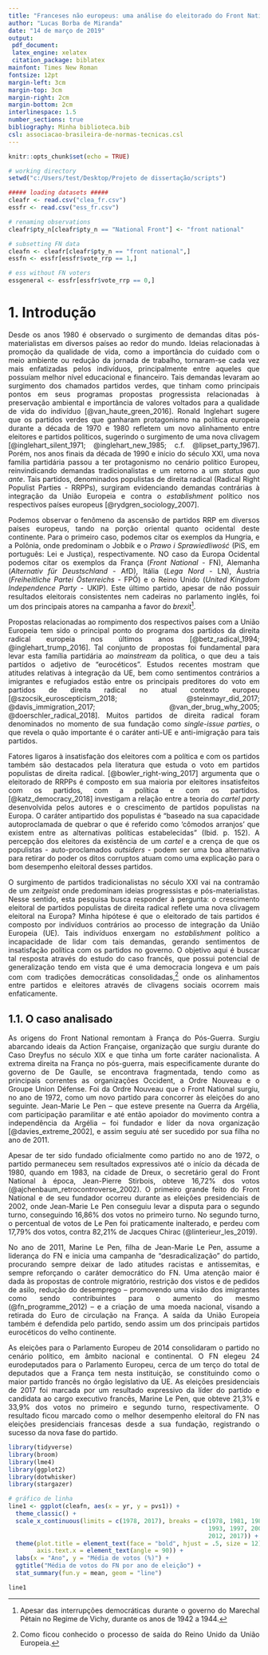 ```yaml
---
title: "Franceses não europeus: uma análise do eleitorado do Front National"
author: "Lucas Borba de Miranda"
date: "14 de março de 2019"
output: 
 pdf_document:
 latex_engine: xelatex 
 citation_package: biblatex
mainfont: Times New Roman
fontsize: 12pt
margin-left: 3cm
margin-top: 3cm
margin-right: 2cm
margin-bottom: 2cm
interlinespace: 1.5
number_sections: true
bibliography: Minha biblioteca.bib
csl: associacao-brasileira-de-normas-tecnicas.csl
---
```

<style>
body {
text-align: justify}
</style>

```r
knitr::opts_chunk$set(echo = TRUE)
```

```r
# working directory
setwd("c:/Users/test/Desktop/Projeto de dissertação/scripts")

##### loading datasets #####
cleafr <- read.csv("clea_fr.csv")
essfr <- read.csv("ess_fr.csv")

# renaming observations
cleafr$pty_n[cleafr$pty_n == "National Front"] <- "front national"

# subsetting FN data
cleafn <- cleafr[cleafr$pty_n == "front national",]
essfn <- essfr[essfr$vote_rrp == 1,]

# ess without FN voters
essgeneral <- essfr[essfr$vote_rrp == 0,]

```

# 1. Introdução  

Desde os anos 1980 é observado o surgimento de demandas ditas pós-materialistas em diversos países ao redor do mundo. Ideias relacionadas à promoção da qualidade de vida, como a importância do cuidado com o meio ambiente ou redução da jornada de trabalho, tornaram-se cada vez mais enfatizadas pelos indivíduos, principalmente entre aqueles que possuíam melhor nível educacional e financeiro. Tais demandas levaram ao surgimento dos chamados partidos verdes, que tinham como principais pontos em seus programas propostas progressista relacionadas à preservação ambiental e importância de valores voltados para a qualidade de vida do indivíduo [@van_haute_green_2016]. Ronald Inglehart sugere que os partidos verdes que ganharam protagonismo na política europeia durante a década de 1970 e 1980 refletem um novo alinhamento entre eleitores e partidos políticos, sugerindo o surgimento de uma nova clivagem [@inglehart_silent_1971; @inglehart_new_1985; c.f. @lipset_party_1967]. Porém, nos anos finais da década de 1990 e início do século XXI, uma nova família partidária passou a ter protagonismo no cenário político Europeu, reinvindicando demandas tradicionalistas e um retorno a um *status quo ante*. Tais partidos, denominados populistas de direita radical (Radical Right Populist Parties - RRPPs), surgiram evidenciando demandas contrárias à integração da União Europeia e contra o *establishment* político nos respectivos países europeus [@rydgren_sociology_2007].

Podemos observar o fenômeno da ascensão de partidos RRP em diversos países europeus, tando na porção oriental quanto ocidental deste continente. Para o primeiro caso, podemos citar os exemplos da Hungria, e a Polônia, onde predominam o Jobbik e o *Prawo i Sprawiedliwość* (PiS, em português: Lei e Justiça), respectivamente. NO caso da Europa Ocidental podemos citar os exemplos da França (*Front National* - FN), Alemanha (*Alternativ für Deustschland* - AfD), Itália (*Lega Nord* - LN), Áustria (*Freiheitliche Partei Österreichs* - FPÖ) e o Reino Unido (*United Kingdom Independence Party* - UKIP). Este último partido, apesar de não possuir resultados eleitorais consistentes nem cadeiras no parlamento inglês, foi um dos principais atores na campanha a favor do *brexit*[^1].

Propostas relacionadas ao rompimento dos respectivos países com a União Europeia tem sido o principal ponto do programa dos partidos da direita radical europeia nos últimos anos [@betz_radical_1994; @inglehart_trump_2016]. Tal conjunto de propostas foi fundamental para levar esta família partidária ao *mainstream* da política, o que deu a tais partídos o adjetivo de "eurocéticos". Estudos recentes mostram que atitudes relativas à integração da UE, bem como sentimentos contrários a imigrantes e refugiados estão entre os principais preditores do voto em partidos de direita radical no atual contexto europeu [@szocsik_euroscepticism_2018; @steinmayr_did_2017; @davis_immigration_2017; @van_der_brug_why_2005; @doerschler_radical_2018]. Muitos partidos de direita radical foram denominados no momento de sua fundação como *single-issue parties*, o que revela o quão importante é o caráter anti-UE e anti-imigração para tais partidos.

Fatores ligaros à insatisfação dos eleitores com a política e com os partidos também são destacados pela literatura que estuda o voto em partidos populistas de direita radical. [@bowler_right-wing_2017] argumenta que o eleitorado de RRPPs é composto em sua maioria por eleitores insatisfeitos com os partidos, com a política e com os partidos. [@katz_democracy_2018] investigam a relação entre a teoria do *cartel party* desenvolvida pelos autores e o crescimento de partidos populistas na Europa. O caráter antipartido dos populistas é "baseado na sua capacidade autoproclamada de quebrar o que é referido como 'cômodos arranjos' que existem entre as alternativas políticas estabelecidas" (Ibid. p. 152). A percepção dos eleitores da existência de um *cartel* e a crença de que os populistas - auto-proclamados *outsiders* - podem ser uma boa alternativa para retirar do poder os ditos corruptos atuam como uma explicação para o bom desempenho eleitoral desses partidos.

O surgimento de partidos tradicionalistas no século XXI vai na contramão de um *zeitgeist* onde predominam ideias progressistas e pós-materialistas. Nesse sentido, esta pesquisa busca responder à pergunta: o crescimento eleitoral de partidos populistas de direita radical reflete uma nova clivagem eleitoral na Europa? Minha hipótese é que o eleitorado de tais partidos é composto por indivíduos contrários ao processo de integração da União Europeia (UE). Tais indivíduos enxergam no *establishment* político a incapacidade de lidar com tais demandas, gerando sentimentos de insatisfação política com os partidos no governo. O objetivo aqui é buscar tal resposta através do estudo do caso francês, que possui potencial de generalização tendo em vista que é uma democracia longeva e um país com com tradições democráticas consolidadas,[^2] onde os alinhamentos entre partidos e eleitores através de clivagens sociais ocorrem mais enfaticamente.

## 1.1. O caso analisado

As origens do Front National remontam à França do Pós-Guerra. Surgiu abarcando ideais da Action Française, organização que surgiu durante do Caso Dreyfus  no século XIX e que tinha um forte caráter nacionalista. A extrema direita na França no pós-guerra, mais especificamente durante do governo de De Gaulle, se encontrava fragmentada, tendo como as principais correntes as organizações Occident, a Ordre Nouveau e o Groupe Union Défense. Foi da Ordre Nouveau que o Front National surgiu, no ano de 1972, como um novo partido para concorrer às eleições do ano seguinte. Jean-Marie Le Pen – que esteve presente na Guerra da Argélia, com participação paramilitar e até então apoiador do movimento contra a independência da Argélia – foi fundador e líder da nova organização [@davies_extreme_2002], e assim seguiu até ser sucedido por sua filha no ano de 2011.

Apesar de ter sido fundado oficialmente como partido no ano de 1972, o partido permaneceu sem resultados expressivos até o início da década de 1980, quando em 1983, na cidade de Dreux, o secretário geral do Front National à época, Jean-Pierre Stirbois, obteve 16,72% dos votos (@ajchenbaum_retrocontroverse_2002). O primeiro grande feito do Front National e de seu fundador ocorreu durante as eleições presidenciais de 2002, onde Jean-Marie Le Pen conseguiu levar a disputa para o segundo turno, conseguindo 16,86% dos votos no primeiro turno. No segundo turno, o percentual de votos de Le Pen foi praticamente inalterado, e perdeu com 17,79% dos votos, contra 82,21% de Jacques Chirac (@linterieur_les_2019).

No ano de 2011, Marine Le Pen, filha de Jean-Marie Le Pen, assume a liderança do FN e inicia uma campanha de “desradicalização” do partido, procurando sempre deixar de lado atitudes racistas e antissemitas, e sempre reforçando o caráter democrático do FN. Uma atenção maior é dada às propostas de controle migratório, restrição dos vistos e de pedidos de asilo, redução do desemprego – promovendo uma visão dos imigrantes como sendo contribuintes para o aumento do mesmo (@fn_programme_2012) – e a criação de uma moeda nacional, visando a retirada do Euro de circulação na França. A saída da União Europeia também é defendida pelo partido, sendo assim um dos principais partidos eurocéticos do velho continente.

As eleições para o Parlamento Europeu de 2014 consolidaram o partido no cenário político, em âmbito nacional e continental. O FN elegeu 24 eurodeputados para o Parlamento Europeu, cerca de um terço do total de deputados que a França tem nesta instituição, se constituindo como o maior partido francês no órgão legislativo da UE. As eleições presidenciais de 2017 foi marcada por um resultado expressivo da líder do partido e candidata ao cargo executivo francês, Marine Le Pen, que obteve 21,3% e 33,9% dos votos no primeiro e segundo turno, respectivamente. O resultado ficou marcado como o melhor desempenho eleitoral do FN nas eleições presidenciais francesas desde a sua fundação, registrando o sucesso da nova fase do partido. 

```r
library(tidyverse)
library(broom)
library(lme4)
library(ggplot2)
library(dotwhisker)
library(stargazer)

# gráfico de linha
line1 <- ggplot(cleafn, aes(x = yr, y = pvs1)) +
  theme_classic() +
  scale_x_continuous(limits = c(1978, 2017), breaks = c(1978, 1981, 1986, 1988,
                                                        1993, 1997, 2002, 2007, 
                                                        2012, 2017)) +
  theme(plot.title = element_text(face = "bold", hjust = .5, size = 12),
        axis.text.x = element_text(angle = 90)) +
  labs(x = "Ano", y = "Média de votos (%)") +
  ggtitle("Média de votos do FN por ano de eleição") +
  stat_summary(fun.y = mean, geom = "line")
```
```r
line1

```



[^1]: Apesar das interrupções democráticas durante o governo do Marechal Pétain no Regime de Vichy, durante os anos de 1942 a 1944.
[^2]: Como ficou conhecido o processo de saída do Reino Unido da União Europeia.
